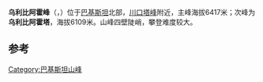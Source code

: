 {{Infobox Mountain
|Name =乌利比阿霍峰
|Photo =Uli Biaho.JPG
|Caption =
|Elevation = {{convert|6417|m|ft|0|abbr=on}}
|Range =[[喀喇昆仑山脉|喀喇昆仑山脉]]
|Location ={{PAK}}[[吉尔吉特-巴尔蒂斯坦|吉尔吉特-巴尔蒂斯坦]]
| coordinates   = {{coord|35|44|N|76|07|E|type:mountain_region:PK_scale:100000|format=dms|display=inline,title}}
| coordinates_ref = <ref name=peakbagger>{{cite peakbagger|pid=35620|name=Uli Biaho Peak|accessdate=2013-07-27}}</ref>
| map = Pakistan
| map_caption = 在巴基斯坦的位置
| map_size = 225
| label_position = left
}}
'''乌利比阿霍峰'''（{{lang-en|Uli Biaho}}，{{lang-fa|اولی بیاہو}}）位于[[巴基斯坦|巴基斯坦]]北部，[[川口塔峰|川口塔峰]]附近，主峰海拔6417米；次峰为'''乌利比阿霍塔'''，海拔6109米。山峰四壁陡峭，攀登难度较大。

==参考==
{{reflist}}
{{DEFAULTSORT:Uli Biaho}}
[[Category:巴基斯坦山峰|Category:巴基斯坦山峰]]
{{Pakistan-geo-stub}}